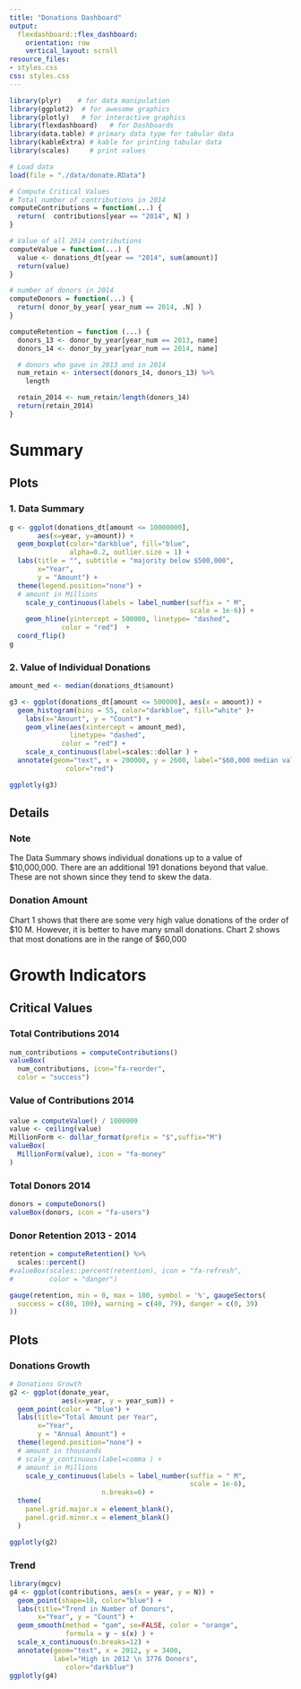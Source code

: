 ```yaml
---
title: "Donations Dashboard"
output:
  flexdashboard::flex_dashboard:
    orientation: row
    vertical_layout: scroll
resource_files:
- styles.css
css: styles.css
---
```


```r

library(plyr)    # for data manipulation
library(ggplot2)  # for awesome graphics
library(plotly)   # for interactive graphics
library(flexdashboard)   # for Dashboards
library(data.table) # primary data type for tabular data
library(kableExtra) # kable for printing tabular data
library(scales)     # print values

# Load data
load(file = "./data/donate.RData")

# Compute Critical Values
# Total number of contributions in 2014
computeContributions = function(...) {
  return(  contributions[year == "2014", N] )
} 

# Value of all 2014 contributions
computeValue = function(...) {
  value <- donations_dt[year == "2014", sum(amount)]
  return(value)
}

# number of donors in 2014
computeDonors = function(...) {
  return( donor_by_year[ year_num == 2014, .N] )
}

computeRetention = function (...) {
  donors_13 <- donor_by_year[year_num == 2013, name]
  donors_14 <- donor_by_year[year_num == 2014, name]

  # donors who gave in 2013 and in 2014
  num_retain <- intersect(donors_14, donors_13) %>% 
    length

  retain_2014 <- num_retain/length(donors_14) 
  return(retain_2014)
}

```

# Summary

## Plots

### 1. Data Summary {data-width=600}


```r

g <- ggplot(donations_dt[amount <= 10000000], 
       aes(x=year, y=amount)) + 
  geom_boxplot(color="darkblue", fill="blue", 
               alpha=0.2, outlier.size = 1) +
  labs(title = "", subtitle = "majority below $500,000",
       x="Year", 
       y = "Amount") +
  theme(legend.position="none") +
  # amount in Millions
	scale_y_continuous(labels = label_number(suffix = " M", 
	                                         scale = 1e-6)) +  
    geom_hline(yintercept = 500000, linetype= "dashed", 
             color = "red")  +
  coord_flip() 
g
```


### 2. Value of Individual Donations {data-width=400, data-height=200}


```r
amount_med <- median(donations_dt$amount)

g3 <- ggplot(donations_dt[amount <= 500000], aes(x = amount)) +
  geom_histogram(bins = 55, color="darkblue", fill="white" )+
    labs(x="Amount", y = "Count") +
    geom_vline(aes(xintercept = amount_med), 
               linetype= "dashed", 
             color = "red") +
    scale_x_continuous(label=scales::dollar ) +
  annotate(geom="text", x = 200000, y = 2600, label="$60,000 median value",
              color="red") 

ggplotly(g3)
```

## Details

### Note {data-width=600}
The Data Summary shows individual donations up to a value of $10,000,000.  There are an additional 191 donations beyond that value.  These are not shown since they tend to skew the data.

### Donation Amount {data-width=400}
Chart 1 shows that there are some very high value donations of the order of \$10 M.  However, it is better to have many small donations.  Chart 2 shows that most donations are in the range of \$60,000

# Growth Indicators

## Critical Values

### Total Contributions 2014

```r
num_contributions = computeContributions()
valueBox(
  num_contributions, icon="fa-reorder", 
  color = "success")
```


### Value of Contributions 2014

####

```r
value = computeValue() / 1000000 
value <- ceiling(value)
MillionForm <- dollar_format(prefix = "$",suffix="M")
valueBox(
  MillionForm(value), icon = "fa-money"
)
```

### Total Donors 2014

```r
donors = computeDonors()
valueBox(donors, icon = "fa-users")
```

### Donor Retention 2013 - 2014

```r
retention = computeRetention() %>% 
  scales::percent()
#valueBox(scales::percent(retention), icon = "fa-refresh",
#         color = "danger")

gauge(retention, min = 0, max = 100, symbol = '%', gaugeSectors(
  success = c(80, 100), warning = c(40, 79), danger = c(0, 39)
))
```

## Plots

### Donations Growth

```r
# Donations Growth
g2 <- ggplot(donate_year, 
             aes(x=year, y = year_sum)) +
  geom_point(color = "blue") +
  labs(title="Total Amount per Year",
       x="Year", 
       y = "Annual Amount") +
  theme(legend.position="none") +
  # amount in thousands
  # scale_y_continuous(label=comma ) +
  # amount in Millions
	scale_y_continuous(labels = label_number(suffix = " M", 
	                                         scale = 1e-6),
	                   n.breaks=6) +  
  theme(
    panel.grid.major.x = element_blank(),
    panel.grid.minor.x = element_blank()
  ) 

ggplotly(g2)
```


### Trend

```r
library(mgcv)
g4 <- ggplot(contributions, aes(x = year, y = N)) +
  geom_point(shape=18, color="blue") +
  labs(title="Trend in Number of Donors",
       x="Year", y = "Count") +
  geom_smooth(method = "gam", se=FALSE, color = "orange",
              formula = y ~ s(x) ) + 
  scale_x_continuous(n.breaks=12) +
  annotate(geom="text", x = 2012, y = 3400, 
           label="High in 2012 \n 3776 Donors",
              color="darkblue") 
ggplotly(g4)
```

